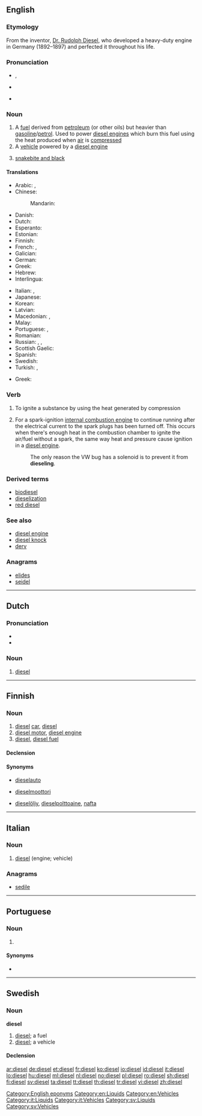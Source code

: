 {{also|Diesel}}
==English==
{{slim-wikipedia}}

===Etymology===
From the inventor, [[w:Rudolph Diesel|Dr. Rudolph Diesel]], who developed a heavy-duty engine in Germany (1892–1897) and perfected it throughout his life.

===Pronunciation===
* {{enPR|dē'zəl}}, {{IPA|/ˈdiːzəl/|lang=en}}
* {{a|US}} {{IPA|/ˈdizəl/|/ˈdisəl/|lang=en}}
* {{rhymes|iːzəl|lang=en}}

===Noun===
{{en-noun|~}}

# A [[fuel]] derived from [[petroleum]] (or other oils) but heavier than [[gasoline]]/[[petrol]]. Used to power [[diesel engine]]s which burn this fuel using the heat produced when [[air]] is [[compress]]ed
# A [[vehicle]] powered by a [[diesel engine]]
# {{context|UK|slang|lang=en}} [[snakebite and black]]

====Translations====
{{trans-top|fuel}}
* Arabic: {{t|ar|ديزل|m|tr=dīzal, dīzel|sc=Arab}}, {{t|ar|سولار|m|tr=sōlār|sc=Arab}}
* Chinese:
*: Mandarin: {{t+|cmn|柴油|tr=cháiyóu|sc=Hani}}
* Danish: {{t|da|diesel|c}}
* Dutch: {{t+|nl|diesel|m}}
* Esperanto: {{t|eo|dizelo}}
* Estonian: {{t|et|diisel}}
* Finnish: {{t+|fi|diesel}}
* French: {{t+|fr|diésel|m}}, {{t+|fr|gazole|m}}
* Galician: {{t|gl|diésel|m}}
* German: {{t+|de|Diesel|m}}
* Greek: {{t+|el|ντίζελ|n|f}}
* Hebrew: {{t|he|דיזל|m|tr=dizel|sc=Hebr}}
* Interlingua: {{t|ia|diesel}}
{{trans-mid}}
* Italian: {{t+|it|diesel|m}}, {{t+|it|gasolio|m}}
* Japanese: {{t|ja|軽油|tr=けいゆ, keiyu}}
* Korean: {{t+|ko|경유|sc=Kore}}
* Latvian: {{t|lv|dīzelis}}
* Macedonian: {{t|mk|дизел|m|tr=dízel}}, {{t|mk|нафта|f|tr=náfta}}
* Malay: {{t|ms|diesel}}
* Portuguese: {{t|pt|diesel|m}}, {{t|pt|óleo diesel|m}}
* Romanian: {{t+|ro|motorină|f}}
* Russian: {{t+|ru|дизель|m|tr=dízelʹ}}, {{t+|ru|солярка|f|tr=soljárka|sc=Cyrl}}, {{t|ru|дизельное топливо|n|tr=dízelʹnoje tóplivo|sc=Cyrl}}
* Scottish Gaelic: {{t|gd|dìosal|m}}
* Spanish: {{t|es|diésel|m}}
* Swedish: {{t+|sv|diesel|c}}
* Turkish: {{t+|tr|mazot}}, {{t+|tr|motorin}}
{{trans-bottom}}

{{trans-top|vehicle, engine}}
* Greek: {{t+|el|ντίζελ|n|f}}
{{trans-mid}}
{{trans-bottom}}

===Verb===
{{en-verb}}

# To ignite a substance by using the heat generated by compression
# {{context|automotive|lang=en}} For a spark-ignition [[internal combustion engine]] to continue running after the electrical current to the spark plugs has been turned off.  This occurs when there's enough heat in the combustion chamber to ignite the air/fuel without a spark, the same way heat and pressure cause ignition in a [[diesel engine]].
#: The only reason the VW bug has a solenoid is to prevent it from '''dieseling'''.

===Derived terms===
* [[biodiesel]]
* [[dieselization]]
* [[red diesel]]

===See also===
* [[diesel engine]]
* [[diesel knock]]
* [[derv]]

===Anagrams===
* [[elides#English|elides]]
* [[seidel#English|seidel]]

[[Category:English eponyms]]
[[Category:en:Liquids]]
[[Category:en:Vehicles]]

----

==Dutch==

===Pronunciation===
* {{IPA|lang=nl|/ˈdi.zəl/}}
* {{audio|Nl-diesel.ogg|Audio|lang=nl}}

===Noun===
{{nl-noun|m|-|-}}

# [[diesel#English|diesel]]

----

==Finnish==

===Noun===
{{fi-noun}}

# [[diesel#English|diesel]] [[car]], [[diesel#English|diesel]] {{gloss|automobile powered with a diesel motor}}
# [[diesel motor]], [[diesel engine]]
# [[diesel#English|diesel]], [[diesel fuel]]

====Declension====
{{fi-decl-paperi|diesel|ä|i=0}}

====Synonyms====
* {{sense|diesel car}} [[dieselauto]]
* {{sense|diesel motor}} [[dieselmoottori]]
* {{sense|diesel fuel}} [[dieselöljy]], [[dieselpolttoaine]], [[nafta]]

----

==Italian==

===Noun===
{{head|it|noun|g=m|invariable}}

# [[#English|diesel]] (engine; vehicle)

===Anagrams===
* [[sedile#Italian|sedile]]

[[Category:it:Liquids]]
[[Category:it:Vehicles]]

----

==Portuguese==

===Noun===
{{pt-noun|m|-}}

# {{l/en|diesel}} {{gloss|fuel}}

====Synonyms====
* {{l/pt|óleo diesel}}

----

==Swedish==

===Noun===
'''diesel''' {{g|c}}

# [[#English|diesel]]; a fuel
# [[#English|diesel]]; a vehicle

====Declension====
{{sv-noun-irreg-c|2=dieseln|3=dieslar}}

[[Category:sv:Liquids]]
[[Category:sv:Vehicles]]

[[ar:diesel]]
[[de:diesel]]
[[et:diesel]]
[[fr:diesel]]
[[ko:diesel]]
[[io:diesel]]
[[id:diesel]]
[[it:diesel]]
[[lo:diesel]]
[[hu:diesel]]
[[ml:diesel]]
[[nl:diesel]]
[[no:diesel]]
[[pl:diesel]]
[[ro:diesel]]
[[sh:diesel]]
[[fi:diesel]]
[[sv:diesel]]
[[ta:diesel]]
[[tt:diesel]]
[[th:diesel]]
[[tr:diesel]]
[[vi:diesel]]
[[zh:diesel]]